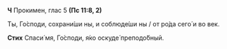 **Ч** Прокимен, глас 5 **(Пс 11:8, 2)**

Ты, Го́споди, сохрани́ши ны, и соблюде́ши ны / от ро́да сего́ и во век.

**Стих** Спаси́ мя, Го́споди, я́ко оскуде́ преподо́бный.

